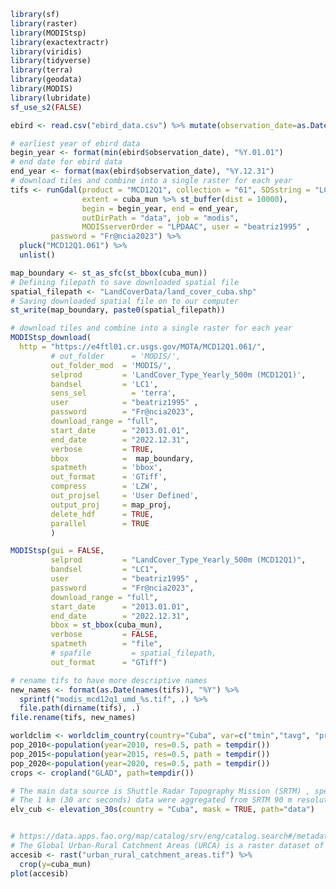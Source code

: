 
```{r libraries}
library(sf)
library(raster)
library(MODIStsp)
library(exactextractr)
library(viridis)
library(tidyverse)
library(terra)
library(geodata)
library(MODIS)
library(lubridate)
sf_use_s2(FALSE)
```

```{r databycov}

ebird <- read.csv("ebird_data.csv") %>% mutate(observation_date=as.Date(observation_date))
```


```{r}
# earliest year of ebird data
begin_year <- format(min(ebird$observation_date), "%Y.01.01")
# end date for ebird data
end_year <- format(max(ebird$observation_date), "%Y.12.31")
# download tiles and combine into a single raster for each year
tifs <- runGdal(product = "MCD12Q1", collection = "61", SDSstring = "LC_Type1", 
                extent = cuba_mun %>% st_buffer(dist = 10000), 
                begin = begin_year, end = end_year, 
                outDirPath = "data", job = "modis",
                MODISserverOrder = "LPDAAC", user = "beatriz1995" ,
         password = "Fr@ncia2023") %>% 
  pluck("MCD12Q1.061") %>% 
  unlist()
```


```{r landcover-dl-r, eval = FALSE}
map_boundary <- st_as_sfc(st_bbox(cuba_mun))
# Defining filepath to save downloaded spatial file
spatial_filepath <- "LandCoverData/land_cover_cuba.shp"
# Saving downloaded spatial file on to our computer
st_write(map_boundary, paste0(spatial_filepath))

# download tiles and combine into a single raster for each year
MODIStsp_download(
  http = "https://e4ftl01.cr.usgs.gov/MOTA/MCD12Q1.061/",
         # out_folder      = 'MODIS/',
         out_folder_mod  = 'MODIS/',
         selprod         = 'LandCover_Type_Yearly_500m (MCD12Q1)',
         bandsel         = 'LC1',
         sens_sel          = 'terra',
         user            = "beatriz1995" ,
         password        = "Fr@ncia2023",
         download_range = "full",
         start_date      = "2013.01.01", 
         end_date        = "2022.12.31", 
         verbose         = TRUE,
         bbox            =  map_boundary,
         spatmeth        = 'bbox',
         out_format      = 'GTiff',
         compress        = 'LZW',
         out_projsel     = 'User Defined',
         output_proj     = map_proj,
         delete_hdf      = TRUE,
         parallel        = TRUE
         )

MODIStsp(gui = FALSE,
         selprod         = "LandCover_Type_Yearly_500m (MCD12Q1)",
         bandsel         = "LC1", 
         user            = "beatriz1995" ,
         password        = "Fr@ncia2023",
         download_range = "full",
         start_date      = "2013.01.01", 
         end_date        = "2022.12.31", 
         bbox = st_bbox(cuba_mun),
         verbose         = FALSE,
         spatmeth        = "file",
         # spafile         = spatial_filepath,
         out_format      = "GTiff")

# rename tifs to have more descriptive names
new_names <- format(as.Date(names(tifs)), "%Y") %>% 
  sprintf("modis_mcd12q1_umd_%s.tif", .) %>% 
  file.path(dirname(tifs), .)
file.rename(tifs, new_names)
```

```{r}
worldclim <- worldclim_country(country="Cuba", var=c("tmin","tavg", "prec"), path="climate", version="2.1", res=0.5)
pop_2010<-population(year=2010, res=0.5, path = tempdir())
pop_2015<-population(year=2015, res=0.5, path = tempdir())
pop_2020<-population(year=2020, res=0.5, path = tempdir())
crops <- cropland("GLAD", path=tempdir())
```


```{r cov}
# The main data source is Shuttle Radar Topography Mission (SRTM) , specifically the hole-filled CGIAR-SRTM (90 m resolution) from https://srtm.csi.cgiar.org/. These data are only available for latitudes between -60 and 60.
# The 1 km (30 arc seconds) data were aggregated from SRTM 90 m resolution data and supplemented with the GTOP30 data for high latitudes (>60 degrees).
elv_cub <- elevation_30s(country = "Cuba", mask = TRUE, path="data")


# https://data.apps.fao.org/map/catalog/srv/eng/catalog.search#/metadata/9dc31512-a438-4b59-acfd-72830fbd6943
# The Global Urban-Rural Catchment Areas (URCA) is a raster dataset of the 30 urban–rural continuum categories of catchment areas for cities and towns. Each rural pixel is assigned to one defined travel time category: less than one hour, one to two hours, and two to three hours travel time to one of seven urban agglomeration sizes. The agglomerations range from large cities with i) populations greater than 5 million and ii) between 1 to 5 million; intermediate cities with iii) 500,000 to 1 million and iv) 250,000 to 500,000 inhabitants; small cities with populations v) between 100,000 and 250,000 and vi) between 50,000 and 100,000; and vii) towns of between 20,000 and 50,000 people. The remaining pixels that are more than 3 hours away from any urban agglomeration of at least 20,000 people are considered as either hinterland or dispersed towns being that they are not gravitating around any urban agglomeration.
accesib <- rast("urban_rural_catchment_areas.tif") %>% 
  crop(y=cuba_mun)
plot(accesib)
```


